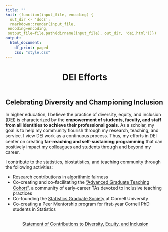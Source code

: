 ```yaml
---
title: ""
knit: (function(input_file, encoding) {
  out_dir <- 'docs';
  rmarkdown::render(input_file,
 encoding=encoding,
 output_file=file.path(dirname(input_file), out_dir, 'dei.html'))})
output:
  html_document:
    df_print: paged
    css: "style.css"
---
```


<center> <h1>DEI Efforts</h1> </center>

</div>
<div style="margin-bottom:20px;">
</div>

<p style="text-align: center;">
<span style="text-align: center; display: inline-block; color: red" class="fa fa-4x fa-message" aria-hidden="true"></span>
<span class="my-text"></span>
</p>

</div>
<div style="margin-bottom:20px;">
</div>


## Celebrating Diversity and Championing Inclusion
In higher education, I believe the practice of diversity, equity, and inclusion (DEI) is characterized by the **empowerment of students, faculty, and staff from all identities to achieve their professional goals**. As a scholar, my goal is to help my community flourish through my research, teaching, and service. I view DEI work as a continuous process. Thus, my efforts in DEI center on creating **far-reaching and self-sustaining programming** that can positively impact my colleagues and students through and beyond my career. 

I contribute to the statistics, biostatistics, and teaching community through the following activities: 

-   Research contributions in algorithmic fairness
-   Co-creating and co-facilitating the ["Advanced Graduate Teaching Cohort"](https://teaching.cornell.edu/advanced-graduate-teaching-cohort), a community of early-career TAs devoted to inclusive teaching practices
-   Co-founding the [Statistics Graduate Society](https://sgs.stat.cornell.edu/) at Cornell University
-   Co-creating a Peer Mentorship program for first-year Cornell PhD students in Statistics
    
</div>
<div style="margin-bottom:30px;">
</div>

<p style="text-align: center;">
<span style="text-align: center; display: inline-block;" class="fa fa-2x fa-people-group" aria-hidden="true"></span>
<span class="my-text">[Statement of Contributions to Diversity, Equity, and Inclusion](https://raw.github.com/kimhochstedler/documents/master/KAH_Webb_DiversityStatement.pdf)</span>
</p>
